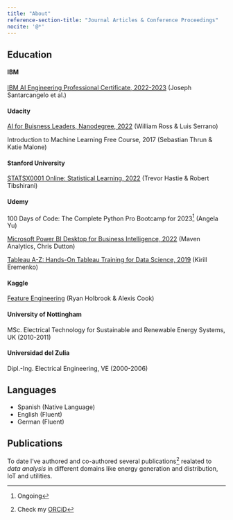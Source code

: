 ```yaml
---
title: "About"
reference-section-title: "Journal Articles & Conference Proceedings"
nocite: '@*'
---
```


## Education

#### IBM
[IBM AI Engineering Professional Certificate, 2022-2023](https://www.coursera.org/account/accomplishments/specialization/certificate/6FLUFKVGSAST){target="_blank"} (Joseph Santarcangelo et al.)

#### Udacity
[AI for Buisness Leaders, Nanodegree, 2022](https://graduation.udacity.com/confirm/CAD3ZG3C){target="_blank"} (William Ross & Luis Serrano)

Introduction to Machine Learning Free Course, 2017 (Sebastian Thrun & Katie Malone)

#### Stanford University
[STATSX0001 Online: Statistical Learning, 2022](https://courses.edx.org/certificates/82d8c63898494b70b9da2edb345746a1){target="_blank"} (Trevor Hastie & Robert Tibshirani)

#### Udemy
100 Days of Code: The Complete Python Pro Bootcamp for 2023[^1] (Angela Yu)

[^1]: Ongoing

[Microsoft Power BI Desktop for Business Intelligence, 2022](https://www.udemy.com/certificate/UC-a6044754-ea60-4d78-9fc9-af19e82d298a/){target="_blank"} (Maven Analytics, Chris Dutton)

[Tableau A-Z: Hands-On Tableau Training for Data Science, 2019](https://www.udemy.com/certificate/UC-QBR0V6J7/){target="_blank"} (Kirill Eremenko)

#### Kaggle

[Feature Engineering](https://www.kaggle.com/learn/certification/jorgethomasm/feature-engineering){target="_blank"} (Ryan Holbrook & Alexis Cook)

#### University of Nottingham
MSc. Electrical Technology for Sustainable and Renewable Energy Systems, UK (2010-2011)

#### Universidad del Zulia
Dipl.-Ing. Electrical Engineering, VE (2000-2006)

## Languages
- Spanish (Native Language)
- English (Fluent)
- German (Fluent)

## Publications
To date I've authored and co-authored several publications[^2] realated to *data analysis* in different domains like energy generation and distribution, IoT and utilities.

[^2]: Check my [ORCiD](https://orcid.org/0000-0001-8844-8421){target="_blank"}